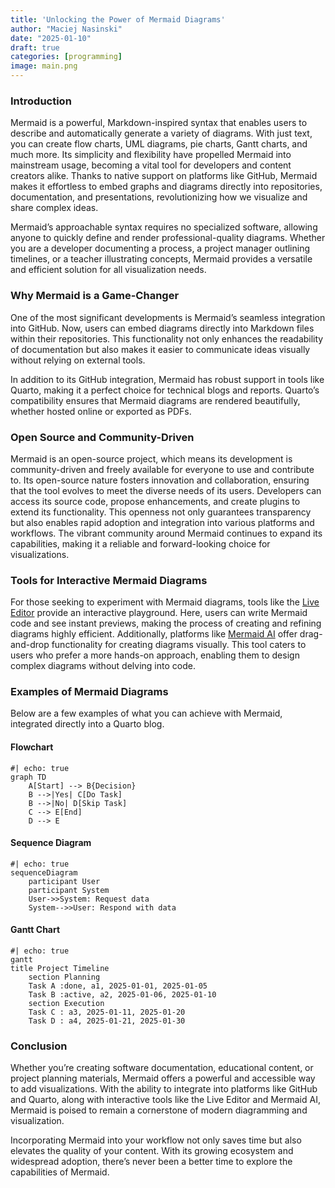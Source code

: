 ```yaml
---
title: 'Unlocking the Power of Mermaid Diagrams'
author: "Maciej Nasinski"
date: "2025-01-10"
draft: true
categories: [programming]
image: main.png
---
```


### Introduction

Mermaid is a powerful, Markdown-inspired syntax that enables users to describe and automatically generate a variety of diagrams. With just text, you can create flow charts, UML diagrams, pie charts, Gantt charts, and much more. Its simplicity and flexibility have propelled Mermaid into mainstream usage, becoming a vital tool for developers and content creators alike. Thanks to native support on platforms like GitHub, Mermaid makes it effortless to embed graphs and diagrams directly into repositories, documentation, and presentations, revolutionizing how we visualize and share complex ideas.

Mermaid's approachable syntax requires no specialized software, allowing anyone to quickly define and render professional-quality diagrams. Whether you are a developer documenting a process, a project manager outlining timelines, or a teacher illustrating concepts, Mermaid provides a versatile and efficient solution for all visualization needs.

### Why Mermaid is a Game-Changer

One of the most significant developments is Mermaid's seamless integration into GitHub. Now, users can embed diagrams directly into Markdown files within their repositories. This functionality not only enhances the readability of documentation but also makes it easier to communicate ideas visually without relying on external tools.

In addition to its GitHub integration, Mermaid has robust support in tools like Quarto, making it a perfect choice for technical blogs and reports. Quarto’s compatibility ensures that Mermaid diagrams are rendered beautifully, whether hosted online or exported as PDFs.

### Open Source and Community-Driven

Mermaid is an open-source project, which means its development is community-driven and freely available for everyone to use and contribute to. Its open-source nature fosters innovation and collaboration, ensuring that the tool evolves to meet the diverse needs of its users. Developers can access its source code, propose enhancements, and create plugins to extend its functionality. This openness not only guarantees transparency but also enables rapid adoption and integration into various platforms and workflows. The vibrant community around Mermaid continues to expand its capabilities, making it a reliable and forward-looking choice for visualizations.

### Tools for Interactive Mermaid Diagrams

For those seeking to experiment with Mermaid diagrams, tools like the [Live Editor](https://mermaid-js.github.io/mermaid-live-editor) provide an interactive playground. Here, users can write Mermaid code and see instant previews, making the process of creating and refining diagrams highly efficient. Additionally, platforms like [Mermaid AI](https://www.mermaidchart.com/mermaid-ai) offer drag-and-drop functionality for creating diagrams visually. This tool caters to users who prefer a more hands-on approach, enabling them to design complex diagrams without delving into code.

### Examples of Mermaid Diagrams

Below are a few examples of what you can achieve with Mermaid, integrated directly into a Quarto blog.

#### Flowchart

```mermaid
#| echo: true
graph TD
    A[Start] --> B{Decision}
    B -->|Yes| C[Do Task]
    B -->|No| D[Skip Task]
    C --> E[End]
    D --> E
```

#### Sequence Diagram

```mermaid
#| echo: true
sequenceDiagram
    participant User
    participant System
    User->>System: Request data
    System-->>User: Respond with data
```

#### Gantt Chart

```mermaid
#| echo: true
gantt
title Project Timeline
    section Planning
    Task A :done, a1, 2025-01-01, 2025-01-05
    Task B :active, a2, 2025-01-06, 2025-01-10
    section Execution
    Task C : a3, 2025-01-11, 2025-01-20
    Task D : a4, 2025-01-21, 2025-01-30
```

### Conclusion

Whether you’re creating software documentation, educational content, or project planning materials, Mermaid offers a powerful and accessible way to add visualizations. With the ability to integrate into platforms like GitHub and Quarto, along with interactive tools like the Live Editor and Mermaid AI, Mermaid is poised to remain a cornerstone of modern diagramming and visualization.

Incorporating Mermaid into your workflow not only saves time but also elevates the quality of your content. With its growing ecosystem and widespread adoption, there’s never been a better time to explore the capabilities of Mermaid.

